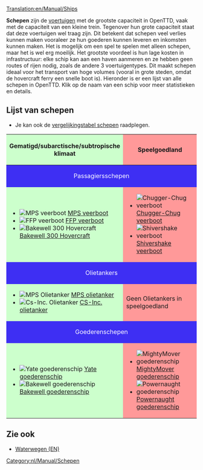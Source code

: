 [[Translation:en/Manual/Ships]]
{{nl/Manual/Inhoudsopgave}}

'''Schepen''' zijn de [[nl/Manual/Voertuigen|voertuigen]] met de grootste capaciteit in OpenTTD, vaak met de capaciteit van een kleine trein. Tegenover hun grote capaciteit staat dat deze voertuigen wel traag zijn. Dit betekent dat schepen veel verlies kunnen maken vooraleer ze hun goederen kunnen leveren en inkomsten kunnen maken. Het is mogelijk om een spel te spelen met alleen schepen, maar het is wel erg moeilijk. Het grootste voordeel is hun lage kosten in infrastructuur: elke schip kan aan een haven aanmeren en ze hebben geen routes of rijen nodig, zoals de andere 3 voertuigentypes. Dit maakt schepen ideaal voor het transport van hoge volumes (vooral in grote steden, omdat de hovercraft ferry een snelle boot is). Hieronder is er een lijst van alle schepen in OpenTTD. Klik op de naam van een schip voor meer statistieken en details.

==Lijst van schepen==
* Je kan ook de [[nl/Manual/Base Set/Ships/Vergelijkingstabel schepen|vergelijkingstabel schepen]] raadplegen.

{|border="1" cellspacing="2" cellpadding="3" rules="all" style="margin:1em 1em 1em 0; border:solid 1px #AAAAAA;"
!width="50%" style="background: #ccffcc" | Gematigd/subarctische/subtropische klimaat
!width="50%" style="background: #ff9999" | Speelgoedland
|-
! colspan="2" style="background: #3e2ff3; color:white" align="center" | Passagiersschepen
|-
| style="background: #ccffcc" |
*[[File:en/Manual/Base Set/Ships/Ferry.png|MPS veerboot]] [[nl/Manual/Base Set/Ships/MPS veerboot|MPS veerboot]]
*[[File:en/Manual/Base Set/Ships/Ferry.png|FFP veerboot]] [[nl/Manual/Base Set/Ships/FFP veerboot|FFP veerboot]]
*[[File:en/Manual/Base Set/Ships/Hovercraft.png|Bakewell 300 Hovercraft]] [[nl/Manual/Base Set/Ships/Bakewell 300 Hovercraft|Bakewell 300 Hovercraft]]
| style="background: #ff9999" |
*[[File:en/Manual/Base Set/Ships/Toylandpassengership.png|Chugger-Chug veerboot]] [[nl/Manual/Base Set/Ships/Chugger-Chug veerboot|Chugger-Chug veerboot]]
*[[File:en/Manual/Base Set/Ships/Toylandpassengership.png|Shivershake veerboot]] [[nl/Manual/Base Set/Ships/Shivershake veerboot|Shivershake veerboot]]
|-
! colspan="2" style="background: #3e2ff3; color:white" align="center" | Olietankers
|-
| style="background: #ccffcc" |
*[[File:en/Manual/Base Set/Ships/Oiltanker ship.png|MPS Olietanker]] [[nl/Manual/Base Set/Ships/MPS olietanker|MPS olietanker]]
*[[File:en/Manual/Base Set/Ships/Oiltanker ship.png|Cs-Inc. Olietanker]] [[nl/Manual/Base Set/Ships/Cs-Inc. olietanker|CS-Inc. olietanker]]
| style="background: #ff9999" | Geen Olietankers in speelgoedland
|-
! colspan="2" style="background: #3e2ff3; color:white" align="center" | Goederenschepen
|-
| style="background: #ccffcc" |
*[[File:en/Manual/Base Set/Ships/CargoShip.png|Yate goederenschip]] [[nl/Manual/Base Set/Ships/Yate goederenschip|Yate goederenschip]]
*[[File:en/Manual/Base Set/Ships/CargoShip.png|Bakewell goederenschip]] [[nl/Manual/Base Set/Ships/Bakewell goederenschip|Bakewell goederenschip]]
| style="background: #ff9999" |
*[[File:en/Manual/Base Set/Ships/Toylandcargoship.png|MightyMover goederenschip]] [[nl/Manual/Base Set/Ships/MightyMover goederenschip|MightyMover goederenschip]]
*[[File:en/Manual/Base Set/Ships/Toylandcargoship.png|Powernaught goederenschip]] [[nl/Manual/Base Set/Ships/Powernaught goederenschip|Powernaught goederenschip]]
|}

==Zie ook==
*[[en/Manual/Waterway construction#operating-ships|Waterwegen (EN)]]


[[Category:nl/Manual/Schepen]]